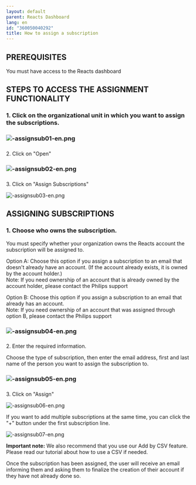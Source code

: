 ```yaml
---
layout: default
parent: Reacts Dashboard
lang: en
id: "360050040292"
title: How to assign a subscription
---
```

PREREQUISITES
-------------

You must have access to the Reacts dashboard

  
STEPS TO ACCESS THE ASSIGNMENT FUNCTIONALITY
-----------------------------------------------

### 1\. Click on the organizational unit in which you want to assign the subscriptions.

### ![-assignsub01-en.png](@assets/attachments/-assignsub01-en.png)

###   
2\. Click on "Open"

### ![-assignsub02-en.png](@assets/attachments/-assignsub02-en.png)

###   
3\. Click on "Assign Subscriptions"

![-assignsub03-en.png](@assets/attachments/-assignsub03-en.png)

  
ASSIGNING SUBSCRIPTIONS
--------------------------

### 1\. Choose who owns the subscription.

You must specify whether your organization owns the Reacts account the subscription will be assigned to.  
  
Option A: Choose this option if you assign a subscription to an email that doesn't already have an account. (If the account already exists, it is owned by the account holder.)  
Note: If you need ownership of an account that is already owned by the account holder, please contact the Philips support  
  
Option B: Choose this option if you assign a subscription to an email that already has an account.  
Note: If you need ownership of an account that was assigned through option B, please contact the Philips support

### ![-assignsub04-en.png](@assets/attachments/-assignsub04-en.png)

###   
2\. Enter the required information.

Choose the type of subscription, then enter the email address, first and last name of the person you want to assign the subscription to.

### ![-assignsub05-en.png](@assets/attachments/-assignsub05-en.png)

###   
3\. Click on "Assign"

![-assignsub06-en.png](@assets/attachments/-assignsub06-en.png)

If you want to add multiple subscriptions at the same time, you can click the "+" button under the first subscription line.

![-assignsub07-en.png](@assets/attachments/-assignsub07-en.png)

**Important note:** We also recommend that you use our Add by CSV feature. Please read our tutorial about how to use a CSV if needed.

  
Once the subscription has been assigned, the user will receive an email informing them and asking them to finalize the creation of their account if they have not already done so.



